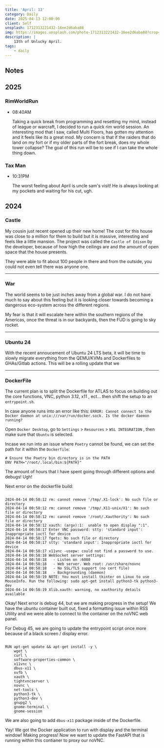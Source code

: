 ```yaml
---
title: 'April: 13'
category: Daily
date: 2025-04-13 12:00:00
client: Self
unsplash: 1712313221432-16ee2d6aba88
img: https://images.unsplash.com/photo-1712313221432-16ee2d6aba88?crop=entropy&cs=srgb&fm=jpg&ixid=MnwzNjM5Nzd8MHwxfHJhbmRvbXx8fHx8fHx8fDE2ODE3NDg2ODY&ixlib=rb-4.0.3&q=85
description: | 
    13th of Unlucky April.
tags:
    - daily
---
```


## Notes

## 2025

### RimWorldRun

-   08:40AM

    Taking a quick break from programming and resetting my mind, instead of league or warcraft, I decided to run a quick rim  world session.
    An interesting mod that I saw, called Multi Floors, has gotten my attention and it feels like its a great mod.
    My concern is that if the raiders that do land on my fort or if my older parts of the fort break, does my whole tower collapse?
    The goal of this run will be to see if I can take the whole thing down.

### Tax Man

-   10:31PM

    The worst feeling about April is uncle sam's visit!
    He is always looking at my pockets and waiting for his cut, ugh.


## 2024


### Castle

My cousin just recent opened up their new home!
The cost for this house was close to a million for them to build but it is massive, interesting and feels like a little mansion.
The project was called the `Castle of Edison` by the developer, because of how high the ceilings are and the amount of open space that the house presents.

They were able to fit about 100 people in there and from the outside, you could not even tell there was anyone one.


---


### War

The world seems to be just inches away from a global war. I do not have much to say about this feeling but it is looking closer towards becoming a dangerous eco-system across the different regions.

My fear is that it will escalate here within the southern regions of the Americas, once the threat is in our backyards, then the FUD is going to sky rocket.

---


### Ubuntu 24

With the recent annoucement of Ubuntu 24 LTS beta, it will be time to slowly migrate everything from the QEMU/KVMs and Dockerfiles to GHAs/Gitlab actions.
This will be a rolling update that we 


---


### DockerFile

The current plan is to split the Dockerfile for ATLAS to focus on building out the core functions, VNC, python 3.12, x11 , ect... then shift the setup to an `entrypoint.sh`.

In case anyone runs into an error like this: `ERROR: Cannot connect to the Docker daemon at unix:///var/run/docker.sock. Is the docker daemon running?`

Open `Docker Desktop`, go to `Settings` > `Resources` > `WSL INTEGRATION` , then make sure that `Ubuntu` is selected. 

Incase we run into an issue where `Poetry` cannot be found, we can set the path for it within the `Dockerfile`:

```
# Ensure the Poetry bin directory is in the PATH
ENV PATH="/root/.local/bin:${PATH}"
```

The amount of hours that I have spent going through different options and debugs! Ugh!

Next error on the dockerfile build:

```

2024-04-14 00:58:12 rm: cannot remove '/tmp/.X1-lock': No such file or directory
2024-04-14 00:58:12 rm: cannot remove '/tmp/.X11-unix/X1': No such file or directory
2024-04-14 00:58:12 rm: cannot remove '/root/.Xauthority': No such file or directory
2024-04-14 00:58:12 xauth: (argv):1:  unable to open display ":1".
2024-04-14 00:58:17 Enter VNC password: stty: 'standard input': Inappropriate ioctl for device
2024-04-14 00:58:17 fgets: No such file or directory
2024-04-14 00:58:17 stty: 'standard input': Inappropriate ioctl for device
2024-04-14 00:58:17 x11vnc -usepw: could not find a password to use.
2024-04-14 00:58:18 WebSocket server settings:
2024-04-14 00:58:18   - Listen on :6080
2024-04-14 00:58:18   - Web server. Web root: /usr/share/novnc
2024-04-14 00:58:18   - No SSL/TLS support (no cert file)
2024-04-14 00:58:18   - Backgrounding (daemon)
2024-04-14 00:58:19 NOTE: You must install tkinter on Linux to use MouseInfo. Run the following: sudo apt-get install python3-tk python3-dev
2024-04-14 00:58:19 Xlib.xauth: warning, no xauthority details available

```

Okay! Next error is debug 44, but we are making progress in the setup!
We have the ubuntu container built out, fixed a formatting issue within RSS Utility and we were able to connect to the container on the noVNC web panel.

For Debug 45, we are going to update the entrypoint script once more because of a black screen / display error.

```

RUN apt-get update && apt-get install -y \
    wget \
    curl \
    software-properties-common \
    x11vnc \
    dbus-x11 \
    xvfb \
    xauth \
    tightvncserver \
    novnc \
    net-tools \
    python3-tk \
    python3-dev \
    gnupg2 \
    gnome-terminal \
    gnome-session

```

We are also going to add `dbus-x11` package inside of the Dockerfile.

Yay! We got the Docker application to run with display and the terminal window!
Making progress! Now we want to update the FastAPI that is running within this contianer to proxy our noVNC.
